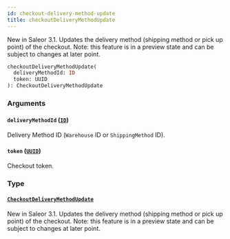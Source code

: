 ```yaml
---
id: checkout-delivery-method-update
title: checkoutDeliveryMethodUpdate
---
```



New in Saleor 3.1. Updates the delivery method (shipping method or pick up point) of the checkout. Note: this feature is in a preview state and can be subject to changes at later point.

```graphql
checkoutDeliveryMethodUpdate(
  deliveryMethodId: ID
  token: UUID
): CheckoutDeliveryMethodUpdate
```


### Arguments

#### `deliveryMethodId` ([`ID`](../../../developer/api-reference/scalars/id))

Delivery Method ID (`Warehouse` ID or `ShippingMethod` ID).


#### `token` ([`UUID`](../../../developer/api-reference/scalars/uuid))

Checkout token.


### Type

#### [`CheckoutDeliveryMethodUpdate`](../../../developer/api-reference/objects/checkout-delivery-method-update) 

New in Saleor 3.1. Updates the delivery method (shipping method or pick up point) of the checkout. Note: this feature is in a preview state and can be subject to changes at later point.




